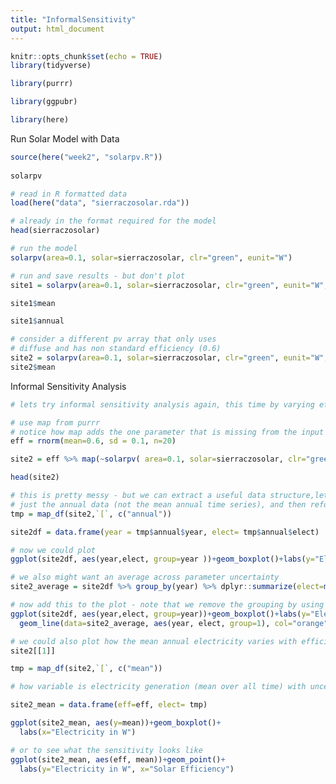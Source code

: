 ```yaml
---
title: "InformalSensitivity"
output: html_document
---
```

```r
knitr::opts_chunk$set(echo = TRUE)
library(tidyverse)

library(purrr)

library(ggpubr)

library(here)
```

Run Solar Model with Data

```r
source(here("week2", "solarpv.R"))
       
solarpv

# read in R formatted data
load(here("data", "sierraczosolar.rda"))

# already in the format required for the model
head(sierraczosolar)

# run the model
solarpv(area=0.1, solar=sierraczosolar, clr="green", eunit="W")

# run and save results - but don't plot
site1 = solarpv(area=0.1, solar=sierraczosolar, clr="green", eunit="W", g=FALSE)

site1$mean

site1$annual

# consider a different pv array that only uses 
# diffuse and has non standard efficiency (0.6)
site2 = solarpv(area=0.1, solar=sierraczosolar, clr="green", eunit="W", g=FALSE, eff=0.6, etype="direct")
site2$mean

```

Informal Sensitivity Analysis

```r

# lets try informal sensitivity analysis again, this time by varying efficiency if we don't know efficiency exactly , lets try 20 samples

# use map from purrr
# notice how map adds the one parameter that is missing from the input list
eff = rnorm(mean=0.6, sd = 0.1, n=20)

site2 = eff %>% map(~solarpv( area=0.1, solar=sierraczosolar, clr="green", eunit="W", g=FALSE, etype="direct", eff=.x ))

head(site2)

# this is pretty messy - but we can extract a useful data structure,lets say we want 
# just the annual data (not the mean annual time series), and then reformat as a data frame with nice column names
tmp = map_df(site2,`[`, c("annual")) 

site2df = data.frame(year = tmp$annual$year, elect= tmp$annual$elect)

# now we could plot
ggplot(site2df, aes(year,elect, group=year ))+geom_boxplot()+labs(y="Electricity generated in W")

# we also might want an average across parameter uncertainty
site2_average = site2df %>% group_by(year) %>% dplyr::summarize(elect=mean(elect))

# now add this to the plot - note that we remove the grouping by using group=1
ggplot(site2df, aes(year,elect, group=year))+geom_boxplot()+labs(y="Electricity in W")+
  geom_line(data=site2_average, aes(year, elect, group=1), col="orange")

# we could also plot how the mean annual electricity varies with efficiency (eff from above)
site2[[1]]

tmp = map_df(site2,`[`, c("mean")) 

# how variable is electricity generation (mean over all time) with uncertainty in solar efficiency

site2_mean = data.frame(eff=eff, elect= tmp)

ggplot(site2_mean, aes(y=mean))+geom_boxplot()+
  labs(x="Electricity in W")

# or to see what the sensitivity looks like
ggplot(site2_mean, aes(eff, mean))+geom_point()+
  labs(y="Electricity in W", x="Solar Efficiency")

```
